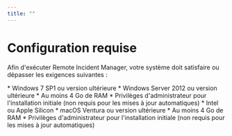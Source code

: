 ```yaml
---
title: ""
---
```



# Configuration requise

Afin d'exécuter Remote Incident Manager, votre système doit satisfaire ou dépasser les exigences suivantes :

<Windows>
  * Windows 7 SP1 ou version ultérieure
  * Windows Server 2012 ou version ultérieure
  * Au moins 4 Go de RAM
  * Privilèges d'administrateur pour l'installation initiale (non requis pour les mises à jour automatiques)
</Windows>

<MacOS>
  * Intel ou Apple Silicon
  * macOS Ventura ou version ultérieure
  * Au moins 4 Go de RAM
  * Privilèges d'administrateur pour l'installation initiale (non requis pour les mises à jour automatiques)
</MacOS>
